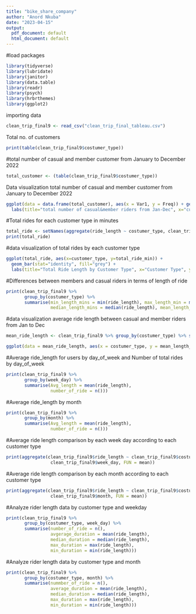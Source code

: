 ---
title: "bike_share_company"
author: "Anord Nkuba"
date: "2023-04-15"
output:
  pdf_document: default
  html_document: default
---



#load packages
```{r}
library(tidyverse)
library(lubridate)
library(janitor)
library(data.table)
library(readr)
library(psych)
library(hrbrthemes)
library(ggplot2)
```

importing data
```{r}
clean_trip_final9 <- read_csv("clean_trip_final_tableau.csv")
```


Total no. of customers
```{r}
print(table(clean_trip_final9$costumer_type))
```

#total number of casual and member customer from January to December 2022
```{r}
total_customer <- (table(clean_trip_final9$costumer_type))
```

Data visualization total number of casual and member customer from January to December 2022
```{r}
ggplot(data = data.frame(total_customer), aes(x = Var1, y = Freq)) + geom_bar(stat = "identity") + 
  labs(title="total number of casual&member riders from Jan-Dec", x="customer type", y="Orders Frequency")
```


#Total rides for each customer type in minutes
```{r}
total_ride <- setNames(aggregate(ride_length ~ costumer_type, clean_trip_final9, sum), c("customer_type", "total_ride_min"))
print(total_ride)
```

#data visualization of total rides by each customer type
```{r}


ggplot(total_ride, aes(x=customer_type, y=total_ride_min)) + 
  geom_bar(stat="identity", fill="grey") + 
  labs(title="Total Ride Length by Customer Type", x="Customer Type", y="Total Ride Length (mins)")
```

#Differences between members and casual riders in terms of length of ride
```{r}
print(clean_trip_final9 %>% 
       group_by(costumer_type) %>% 
       summarise(min_length_mins = min(ride_length), max_length_min = max(ride_length),
                 median_length_mins = median(ride_length), mean_length_min = mean(ride_length)))
```

#data visualization average ride length between casual and member riders from Jan to Dec
```{r}
mean_ride_length <- clean_trip_final9 %>% group_by(costumer_type) %>% summarise(mean_length_min = mean(ride_length))

ggplot(data = mean_ride_length, aes(x = costumer_type, y = mean_length_min)) + geom_bar(stat = "identity")

```


#Average ride_length for users by day_of_week and Number of total rides by day_of_week
```{r}
print(clean_trip_final9 %>% 
       group_by(week_day) %>% 
       summarise(Avg_length = mean(ride_length),
                 number_of_ride = n()))
```

#Average ride_length by month
```{r}
print(clean_trip_final9 %>% 
       group_by(month) %>% 
       summarise(Avg_length = mean(ride_length),
                 number_of_ride = n()))
```

#Average ride length comparison by each week day according to each customer type
```{r}
print(aggregate(clean_trip_final9$ride_length ~ clean_trip_final9$costumer_type + 
                 clean_trip_final9$week_day, FUN = mean))
```

#Average ride length comparison by each month according to each customer type
```{r}
print(aggregate(clean_trip_final9$ride_length ~ clean_trip_final9$costumer_type + 
                 clean_trip_final9$month, FUN = mean))
```

#Analyze rider length data by customer type and weekday
```{r}
print(clean_trip_final9 %>% 
       group_by(costumer_type, week_day) %>% 
       summarise(number_of_ride = n(),
                 avgerage_duration = mean(ride_length),
                 median_duration = median(ride_length),
                 max_duration = max(ride_length),
                 min_duration = min(ride_length)))

```

#Analyze rider length data by customer type and month
```{r}
print(clean_trip_final9 %>% 
       group_by(costumer_type, month) %>% 
       summarise(nummber_of_ride = n(),
                 average_duration = mean(ride_length),
                 median_duration = median(ride_length),
                 max_duration = max(ride_length),
                 min_duration = min(ride_length)))
```






